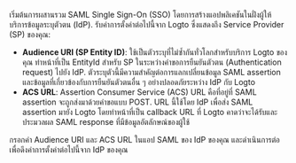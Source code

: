 เริ่มต้นการผสานรวม SAML Single Sign-On (SSO) โดยการสร้างแอปพลิเคชันในฝั่งผู้ให้บริการข้อมูลระบุตัวตน (IdP). รับค่าการตั้งค่าต่อไปนี้จาก Logto ซึ่งแสดงถึง Service Provider (SP) ของคุณ:

- **Audience URI (SP Entity ID)**: ใช้เป็นตัวระบุที่ไม่ซ้ำกันทั่วโลกสำหรับบริการ Logto ของคุณ ทำหน้าที่เป็น EntityId สำหรับ SP ในระหว่างคำขอการยืนยันตัวตน (Authentication request) ไปยัง IdP. ตัวระบุตัวนี้มีความสำคัญต่อการแลกเปลี่ยนข้อมูล SAML assertion และข้อมูลที่เกี่ยวข้องกับการยืนยันตัวตนอื่น ๆ อย่างปลอดภัยระหว่าง IdP กับ Logto
- **ACS URL**: Assertion Consumer Service (ACS) URL คือที่อยู่ที่ SAML assertion จะถูกส่งมาด้วยคำขอแบบ POST. URL นี้ใช้โดย IdP เพื่อส่ง SAML assertion มายัง Logto โดยทำหน้าที่เป็น callback URL ที่ Logto คาดว่าจะได้รับและประมวลผล SAML response ที่มีข้อมูลอัตลักษณ์ของผู้ใช้

กรอกค่า Audience URI และ ACS URL ในแอป SAML ของ IdP ของคุณ และดำเนินการต่อเพื่อดึงค่าการตั้งค่าต่อไปนี้จาก IdP ของคุณ
